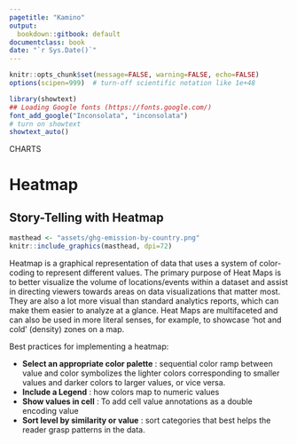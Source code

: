 ```yaml
---
pagetitle: "Kamino"
output:
  bookdown::gitbook: default
documentclass: book
date: "`r Sys.Date()`"
---
```

```r

knitr::opts_chunk$set(message=FALSE, warning=FALSE, echo=FALSE)
options(scipen=999)  # turn-off scientific notation like 1e+48

library(showtext)
## Loading Google fonts (https://fonts.google.com/)
font_add_google("Inconsolata", "inconsolata")
# turn on showtext
showtext_auto()

```
<div class="activity">
CHARTS  
</div>

# Heatmap
## Story-Telling with Heatmap

```r
masthead <- "assets/ghg-emission-by-country.png"
knitr::include_graphics(masthead, dpi=72)
```


Heatmap is a graphical representation of data that uses a system of color-coding to represent different values. The primary purpose of Heat Maps is to better visualize the volume of locations/events within a dataset and assist in directing viewers towards areas on data visualizations that matter most. They are also a lot more visual than standard analytics reports, which can make them easier to analyze at a glance. Heat Maps are multifaceted and can also be used in more literal senses, for example, to showcase ‘hot and cold’ (density) zones on a map.

Best practices for implementing a heatmap:

* __Select an appropriate color palette__ : sequential color ramp between value and color symbolizes the lighter colors corresponding to smaller values and darker colors to larger values, or vice versa.
* __Include a Legend__ : how colors map to numeric values
* __Show values in cell__ : To add cell value annotations as a double encoding value
* __Sort level by similarity or value__ : sort categories that best helps the reader grasp patterns in the data.
